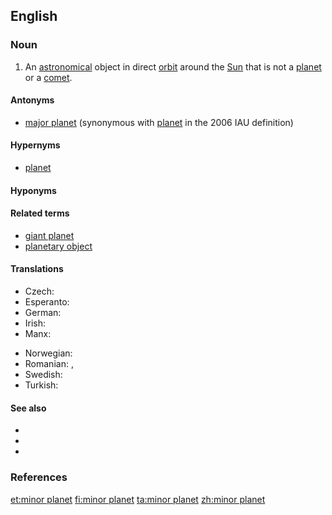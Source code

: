 ==English==
{{wikipedia}}

===Noun===
{{en-noun|head=[[minor]] [[planet]]}}

# {{context|astronomy|lang=en}} An [[astronomical]] object in direct [[orbit]] around the [[Sun]] that is not a [[planet]] or a [[comet]].

====Antonyms====
* {{gloss|an orbitally dominant planemo}} [[major planet]] (synonymous with [[planet]] in the 2006 IAU definition)

====Hypernyms====
* [[planet]]

====Hyponyms====
{{hyp4|[[asteroid]]|[[centaur]]|[[dwarf planet]]|[[Kuiper belt object]]|[[trans-Neptunian object]]|[[trojan]]}}

====Related terms====
* [[giant planet]]
* [[planetary object]]

====Translations====
{{trans-top|celestial body}}
* Czech: {{t+|cs|planetka|f}}
* Esperanto: {{t|eo|planedeto}}
* German: {{t+|de|Kleinplanet|m}}
* Irish: {{t|ga|fophláinéad|m}}
* Manx: {{t|gv|mynphlanaid|m}}
{{trans-mid}}
* Norwegian: {{t|no|småplanet|m}}
* Romanian: {{t|ro|planetă minoră|f}}, {{t|ro|miniplanetă}}
* Swedish: {{t|sv|småplanet|c}}
* Turkish: {{t|tr|küçük gezegen}}
{{trans-bottom}}

====See also====
* {{l|en|planemo}}
* {{l|en|planetesimal}}
* {{l|en|planetoid}}

===References===
<references/>

{{topics|en|Types of planets}}

[[et:minor planet]]
[[fi:minor planet]]
[[ta:minor planet]]
[[zh:minor planet]]